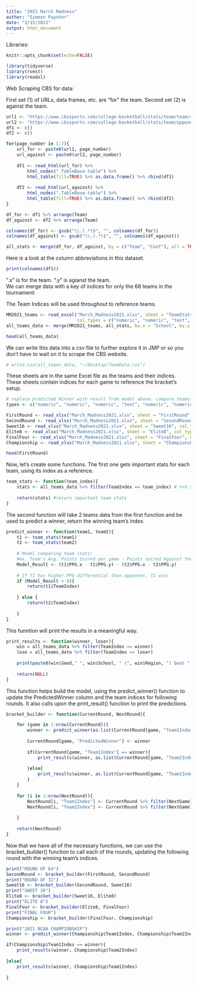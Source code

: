 ```yaml
---
title: "2021 March Madness"
author: "Simeon Paynter"
date: "3/15/2021"
output: html_document
---
```


Libraries: 

```r
knitr::opts_chunk$set(echo=FALSE)

library(tidyverse)
library(rvest)
library(readxl)
```

Web Scraping CBS for data:

First set (1) of URLs, data frames, etc. are "for" the team. Second set (2) is against the team.

```r
url1 <- "https://www.cbssports.com/college-basketball/stats/team/team/scoring/all-conf/?page="
url2 <- "https://www.cbssports.com/college-basketball/stats/team/opponent/scoring/all-conf/?page="
df1 <- c()
df2 <- c()

for(page_number in 1:7){
    url_for <- paste0(url1, page_number)
    url_against <- paste0(url2, page_number)
    
    df1 <- read_html(url_for) %>%
        html_nodes(".TableBase-table") %>%
        html_table(fill=TRUE) %>% as.data.frame() %>% rbind(df1)
    
    df2 <- read_html(url_against) %>% 
        html_nodes(".TableBase-table") %>%
        html_table(fill=TRUE) %>% as.data.frame() %>% rbind(df2)
}

df_for <- df1 %>% arrange(Team)
df_against <- df2 %>% arrange(Team)

colnames(df_for) <- gsub("\\.(.*)$", "", colnames(df_for))
colnames(df_against) <- gsub("\\.(.*)$", "", colnames(df_against))

all_stats <- merge(df_for, df_against, by = c("Team", "Conf"), all = TRUE)
```

Here is a look at the column abbreviations in this dataset.

```r
print(colnames(df1))
```

 ".x" is for the team. ".y" is agianst the team.  
We can merge data with a key of indices for only the 68 teams in the tournament:

The Team Indices will be used throughout to reference teams.

```r
MM2021_teams <- read_excel("March_Madness2021.xlsx", sheet = "TeamStats", 
                           col_types = c("numeric", "numeric", "text", "text"))
all_teams_data <- merge(MM2021_teams, all_stats, by.x = "School", by.y = "Team")

head(all_teams_data)
```

We can write this data into a csv file to further explore it in JMP or so you don't have to wait on it to scrape the CBS website.

```r
# write.csv(all_teams_data, "~/Desktop/TeamData.csv")
```

These sheets are in the same Excel file as the teams and their indices.  
These sheets contain indices for each game to reference the bracket's setup.

```r
# replace predicted Winner with result from model above: compare_teams()
types <- c("numeric", "numeric", "numeric", "text", "numeric", "numeric")

FirstRound <- read_xlsx("March_Madness2021.xlsx", sheet = "FirstRound", col_types = types) # Type in Winners from FirstFour
SecondRound <- read_xlsx("March_Madness2021.xlsx", sheet = "SecondRound", col_types = types)
Sweet16 <- read_xlsx("March_Madness2021.xlsx", sheet = "Sweet16", col_types = types)
Elite8 <- read_xlsx("March_Madness2021.xlsx", sheet = "Elite8", col_types = types)
FinalFour <- read_xlsx("March_Madness2021.xlsx", sheet = "FinalFour", col_types = types)
Championship <- read_xlsx("March_Madness2021.xlsx", sheet = "Championship", col_types = types)

head(FirstRound)
```

Now, let's create some functions. The first one gets important stats for each team, using its index as a reference.

```r
team_stats <- function(team_index){
    stats <- all_teams_data %>% filter(TeamIndex == team_index) # %>% select()
    
    return(stats) #return important team stats
}
```

The second function will take 2 teams data from the first function and be used to predict a winner, return the winning team's index.

```r
predict_winner <- function(team1, team2){
    t1 <- team_stats(team1)
    t2 <- team_stats(team2)
    
    # Model comparing team stats:
    #ex. Team's Avg. Points Scored per game - Points socred Against them per game
    Model_Result <- (t1$PPG.x - t1$PPG.y) - (t2$PPG.x - t2$PPG.y)
    
    # If T1 has higher PPG differential than opponent, T1 wins
    if (Model_Result > 0){
        return(t1$TeamIndex)
        
    } else {
        return(t2$TeamIndex)
        
    }
}
```

This funntion will print the results in a meaningful way.

```r
print_results <- function(winner, loser){
    win = all_teams_data %>% filter(TeamIndex == winner)
    lose = all_teams_data %>% filter(TeamIndex == loser)
    
    print(paste0(win$Seed," ", win$School, " (", win$Region, ") beat ", lose$Seed, " ", lose$School, " (", lose$Region, ").", collapse = "\n"))
    
    return(NULL)
}
```

This function helps build the model, using the predict_winner() function to update the PredictedWinner column and the team indices for following rounds. It also calls upon the print_result() function to print the predictions.

```r
bracket_builder <- function(CurrentRound, NextRound){

    for (game in 1:nrow(CurrentRound)){
        winner <- predict_winner(as.list(CurrentRound[game, "Team1Index"]), as.list(CurrentRound[game, "Team2Index"]))
        
        CurrentRound[game, "PredictedWinner"] <- winner
        
        if(CurrentRound[game, "Team1Index"] == winner){
            print_results(winner, as.list(CurrentRound[game, "Team2Index"]))
            
        }else{
            print_results(winner, as.list(CurrentRound[game, "Team1Index"]))
        }
    }
    
    for (i in 1:nrow(NextRound)){
        NextRound[i, "Team1Index"] <- CurrentRound %>% filter(NextGameIndex == as.list(NextRound[i, "GameIndex"])) %>% slice_head(n=1) %>% select(PredictedWinner)
        NextRound[i, "Team2Index"] <- CurrentRound %>% filter(NextGameIndex == as.list(NextRound[i, "GameIndex"])) %>% slice_tail(n=1) %>% select(PredictedWinner)
    
    }
    
    return(NextRound)
}
```

Now that we have all of the necessary functions, we can use the bracket_builder() function to call each of the rounds, updating the following round with the winning team's indices.

```r
print("ROUND OF 64")
SecondRound <- bracket_builder(FirstRound, SecondRound)
print("ROUND OF 32")
Sweet16 <- bracket_builder(SecondRound, Sweet16)
print("SWEET 16")
Elite8 <- bracket_builder(Sweet16, Elite8)
print("ELITE 8")
FinalFour <- bracket_builder(Elite8, FinalFour)
print("FINAL FOUR")
Championship <- bracket_builder(FinalFour, Championship)

print("2021 NCAA CHAMPIONSHIP")
winner <- predict_winner(Championship$Team1Index, Championship$Team2Index)

if(Championship$Team1Index == winner){
    print_results(winner, Championship$Team2Index)
            
}else{
    print_results(winner, Championship$Team1Index)
  
}
```

